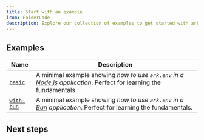 ```yaml
---
title: Start with an example
icon: FolderCode
description: Explore our collection of examples to get started with ark.env
---
```


## Examples

| Name | Description |
| --- | --- |
| [`basic`](./basic) | A minimal example showing *how to use `ark.env` in a [Node.js](https://nodejs.org/) application*. Perfect for learning the fundamentals. |
| [`with-bun`](./with-bun) | A minimal example showing *how to use `ark.env` in a [Bun](https://bun.sh/) application*. Perfect for learning the fundamentals. |

## Next steps

<Cards>
    <Card title="Contributing an example" href="https://github.com/yamcodes/ark.env/tree/main/examples#contributing-examples" description="Contribute an example to the project" />
</Cards>